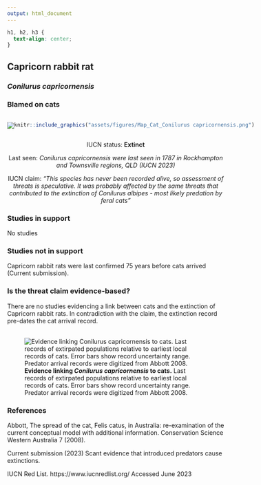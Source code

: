```yaml
---
output: html_document
---
```

```css
h1, h2, h3 {
  text-align: center;
}
```

## **Capricorn rabbit rat**
### *Conilurus capricornensis*
### Blamed on cats

:::: {style="display: flex;"}

::: {}

![](assets/photos/Conilurus capricornensis.png)

:::

::: {}

:::

::: {}
  ```r
  knitr::include_graphics("assets/figures/Map_Cat_Conilurus capricornensis.png")
  ```
:::

::::

<center>
IUCN status: **Extinct**

Last seen: *Conilurus capricornensis were last seen in 1787 in Rockhampton and Townsville regions, QLD (IUCN 2023)*

IUCN claim: *"This species has never been recorded alive, so assessment of threats is speculative. It was probably affected by the same threats that contributed to the extinction of Conilurus albipes - most likely predation by feral cats"*

</center>


### Studies in support

No studies

### Studies not in support

Capricorn rabbit rats were last confirmed 75 years before cats arrived (Current submission).

### Is the threat claim evidence-based?

There are no studies evidencing a link between cats and the extinction of Capricorn rabbit rats. In contradiction with the claim, the extinction record pre-dates the cat arrival record.
<br>
<br>

![**Evidence linking *Conilurus capricornensis* to cats.** Last records of extirpated populations relative to earliest local records of cats. Error bars show record uncertainty range. Predator arrival records were digitized from Abbott 2008.](assets/figures/Main_Evidence_Cat_Conilurus capricornensis.png)

### References



Abbott, The spread of the cat, Felis catus, in Australia: re-examination of the current conceptual model with additional information. Conservation Science Western Australia 7 (2008).

Current submission (2023) Scant evidence that introduced predators cause extinctions.

IUCN Red List. https://www.iucnredlist.org/ Accessed June 2023

